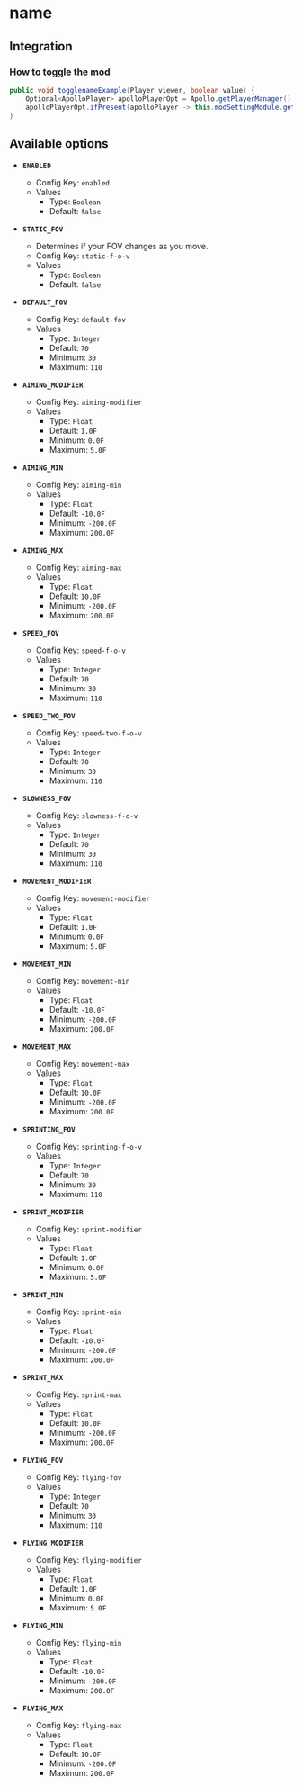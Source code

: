 # name

## Integration

### How to toggle the mod

```java
public void togglenameExample(Player viewer, boolean value) {
    Optional<ApolloPlayer> apolloPlayerOpt = Apollo.getPlayerManager().getPlayer(viewer.getUniqueId());
    apolloPlayerOpt.ifPresent(apolloPlayer -> this.modSettingModule.getOptions().set(apolloPlayer, ModFov.ENABLED, value));
}
```

## Available options

- __`ENABLED`__
    - Config Key: `enabled`
    - Values
        - Type: `Boolean`
        - Default: `false`

- __`STATIC_FOV`__
    - Determines if your FOV changes as you move.
    - Config Key: `static-f-o-v`
    - Values
        - Type: `Boolean`
        - Default: `false`

- __`DEFAULT_FOV`__
    - Config Key: `default-fov`
    - Values
        - Type: `Integer`
        - Default: `70`
        - Minimum: `30`
        - Maximum: `110`

- __`AIMING_MODIFIER`__
    - Config Key: `aiming-modifier`
    - Values
        - Type: `Float`
        - Default: `1.0F`
        - Minimum: `0.0F`
        - Maximum: `5.0F`

- __`AIMING_MIN`__
    - Config Key: `aiming-min`
    - Values
        - Type: `Float`
        - Default: `-10.0F`
        - Minimum: `-200.0F`
        - Maximum: `200.0F`

- __`AIMING_MAX`__
    - Config Key: `aiming-max`
    - Values
        - Type: `Float`
        - Default: `10.0F`
        - Minimum: `-200.0F`
        - Maximum: `200.0F`

- __`SPEED_FOV`__
    - Config Key: `speed-f-o-v`
    - Values
        - Type: `Integer`
        - Default: `70`
        - Minimum: `30`
        - Maximum: `110`

- __`SPEED_TWO_FOV`__
    - Config Key: `speed-two-f-o-v`
    - Values
        - Type: `Integer`
        - Default: `70`
        - Minimum: `30`
        - Maximum: `110`

- __`SLOWNESS_FOV`__
    - Config Key: `slowness-f-o-v`
    - Values
        - Type: `Integer`
        - Default: `70`
        - Minimum: `30`
        - Maximum: `110`

- __`MOVEMENT_MODIFIER`__
    - Config Key: `movement-modifier`
    - Values
        - Type: `Float`
        - Default: `1.0F`
        - Minimum: `0.0F`
        - Maximum: `5.0F`

- __`MOVEMENT_MIN`__
    - Config Key: `movement-min`
    - Values
        - Type: `Float`
        - Default: `-10.0F`
        - Minimum: `-200.0F`
        - Maximum: `200.0F`

- __`MOVEMENT_MAX`__
    - Config Key: `movement-max`
    - Values
        - Type: `Float`
        - Default: `10.0F`
        - Minimum: `-200.0F`
        - Maximum: `200.0F`

- __`SPRINTING_FOV`__
    - Config Key: `sprinting-f-o-v`
    - Values
        - Type: `Integer`
        - Default: `70`
        - Minimum: `30`
        - Maximum: `110`

- __`SPRINT_MODIFIER`__
    - Config Key: `sprint-modifier`
    - Values
        - Type: `Float`
        - Default: `1.0F`
        - Minimum: `0.0F`
        - Maximum: `5.0F`

- __`SPRINT_MIN`__
    - Config Key: `sprint-min`
    - Values
        - Type: `Float`
        - Default: `-10.0F`
        - Minimum: `-200.0F`
        - Maximum: `200.0F`

- __`SPRINT_MAX`__
    - Config Key: `sprint-max`
    - Values
        - Type: `Float`
        - Default: `10.0F`
        - Minimum: `-200.0F`
        - Maximum: `200.0F`

- __`FLYING_FOV`__
    - Config Key: `flying-fov`
    - Values
        - Type: `Integer`
        - Default: `70`
        - Minimum: `30`
        - Maximum: `110`

- __`FLYING_MODIFIER`__
    - Config Key: `flying-modifier`
    - Values
        - Type: `Float`
        - Default: `1.0F`
        - Minimum: `0.0F`
        - Maximum: `5.0F`

- __`FLYING_MIN`__
    - Config Key: `flying-min`
    - Values
        - Type: `Float`
        - Default: `-10.0F`
        - Minimum: `-200.0F`
        - Maximum: `200.0F`

- __`FLYING_MAX`__
    - Config Key: `flying-max`
    - Values
        - Type: `Float`
        - Default: `10.0F`
        - Minimum: `-200.0F`
        - Maximum: `200.0F`

